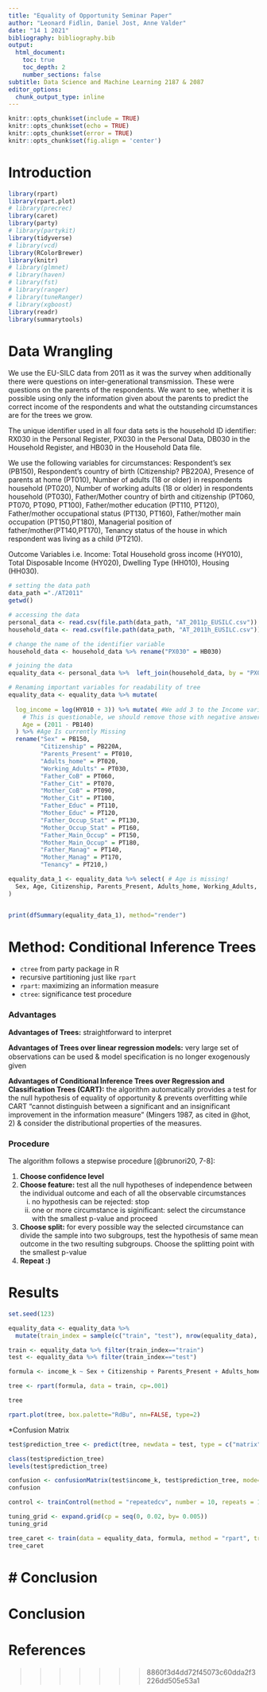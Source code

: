 ```yaml
---
title: "Equality of Opportunity Seminar Paper"
author: "Leonard Fidlin, Daniel Jost, Anne Valder"
date: "14 1 2021"
bibliography: bibliography.bib
output: 
  html_document:
    toc: true
    toc_depth: 2
    number_sections: false
subtitle: Data Science and Machine Learning 2187 & 2087
editor_options: 
  chunk_output_type: inline
---
```


```r
knitr::opts_chunk$set(include = TRUE)
knitr::opts_chunk$set(echo = TRUE)
knitr::opts_chunk$set(error = TRUE)
knitr::opts_chunk$set(fig.align = 'center')
```

# **Introduction**
```r
library(rpart)
library(rpart.plot) 
# library(precrec)
library(caret)       
library(party)
# library(partykit)
library(tidyverse)
# library(vcd)
library(RColorBrewer)
library(knitr)
# library(glmnet)  
# library(haven)
# library(fst)
# library(ranger)
# library(tuneRanger)
# library(xgboost)
library(readr)
library(summarytools)
```
# **Data Wrangling**
We use the EU-SILC data from 2011 as it was the survey when additionally there were questions on inter-generational transmission. These were questions on the parents of the respondents. We want to see, whether it is possible using only the information given about the parents to predict the correct income of the respondents and what the outstanding circumstances are for the trees we grow.

The unique identifier used in all  four data sets is the household ID identifier: RX030 in the Personal Register, PX030 in the Personal Data, DB030 in the Household Register, and HB030 in the Household Data file.

We use the following variables for circumstances: Respondent's sex (PB150), Respondent's country of birth (Citizenship? PB220A), Presence of parents at home (PT010), Number of adults (18 or older) in respondents household (PT020), Number of working adults (18 or older) in respondents household (PT030), Father/Mother country of birth and citizenship (PT060, PT070, PT090, PT100), Father/mother education (PT110, PT120), Father/mother occupational status (PT130, PT160), Father/mother main occupation (PT150,PT180), Managerial position of father/mother(PT140,PT170), Tenancy status of the house in which respondent was living as a child (PT210).

Outcome Variables i.e. Income: Total Household gross income (HY010), Total Disposable Income (HY020), Dwelling Type (HH010), Housing (HH030).

```r
# setting the data path
data_path ="./AT2011"
getwd()

# accessing the data
personal_data <- read.csv(file.path(data_path, "AT_2011p_EUSILC.csv"))
household_data <- read.csv(file.path(data_path, "AT_2011h_EUSILC.csv"))

# change the name of the identifier variable
household_data <- household_data %>% rename("PX030" = HB030)

# joining the data
equality_data <- personal_data %>%  left_join(household_data, by = "PX030")

# Renaming important variables for readability of tree
equality_data <- equality_data %>% mutate(
  
  log_income = log(HY010 + 3)) %>% mutate( #We add 3 to the Income variable to get rid of negative values, we assume that this does not significantly impact the distribution of the variable over all. 
    # This is questionable, we should remove those with negative answers instead. And do the Winsorize Method to clean the Income Data
    Age = (2011 - PB140)
  ) %>% #Age Is currently Missing
  rename("Sex" = PB150,
         "Citizenship" = PB220A,
         "Parents_Present" = PT010,
         "Adults_home" = PT020, 
         "Working_Adults" = PT030,
         "Father_CoB" = PT060,
         "Father_Cit" = PT070,
         "Mother_CoB" = PT090,
         "Mother_Cit" = PT100,
         "Father_Educ" = PT110,
         "Mother_Educ" = PT120,
         "Father_Occup_Stat" = PT130,
         "Mother_Occup_Stat" = PT160,
         "Father_Main_Occup" = PT150,
         "Mother_Main_Occup" = PT180,
         "Father_Manag" = PT140,
         "Mother_Manag" = PT170,
         "Tenancy" = PT210,)

equality_data_1 <- equality_data %>% select( # Age is missing!
  Sex, Age, Citizenship, Parents_Present, Adults_home, Working_Adults, Father_CoB, Father_Cit, Mother_CoB, Mother_Cit, Father_Educ, Mother_Educ, Father_Occup_Stat, Mother_Occup_Stat, Father_Main_Occup, Mother_Main_Occup, Father_Manag, Mother_Manag, Tenancy, log_income
)


print(dfSummary(equality_data_1), method="render")

```
# **Method**: Conditional Inference Trees

* `ctree` from party package in R
* recursive partitioning just like `rpart`
* `rpart`: maximizing an information measure
* `ctree`: significance test procedure

### Advantages

**Advantages of Trees:** straightforward to interpret

**Advantages of Trees over linear regression models:** very large set of observations can be used & model speciﬁcation is no longer exogenously given

**Advantages of Conditional Inference Trees over Regression and Classification Trees (CART):** the algorithm automatically provides a test for the null hypothesis of equality of opportunity & prevents overfitting while CART "cannot distinguish between a significant and an insignificant improvement in the information measure" (Mingers 1987, as cited in @hot, 2) & consider the distributional properties of the measures.


### Procedure 

The algorithm follows a stepwise procedure [@brunori20, 7-8]:

1. **Choose confidence level**
2. **Choose feature:** test all the null hypotheses of independence between the individual outcome and each of all the observable circumstances
    i) no hypothesis can be rejected: stop
    ii) one or more circumstance is siginificant: select the circumstance with the smallest p-value and proceed
3. **Choose split:** for every possible way the selected circumstance can divide the sample into two subgroups, test the hypothesis of same mean outcome in the two resulting subgroups. Choose the splitting point with the smallest p-value
4. **Repeat :)**


# **Results**
```r
set.seed(123)

equality_data <- equality_data %>%
  mutate(train_index = sample(c("train", "test"), nrow(equality_data), replace=TRUE, prob=c(0.85, 0.15)))

train <- equality_data %>% filter(train_index=="train")
test <- equality_data %>% filter(train_index=="test")

formula <- income_k ~ Sex + Citizenship + Parents_Present + Adults_home + Father_CoB + Father_Cit + Mother_CoB + Mother_Cit + Father_Educ + Mother_Educ + Father_Occup_Stat + Mother_Occup_Stat + Father_Main_Occup + Mother_Main_Occup + Father_Manag + Mother_Manag + Tenancy

tree <- rpart(formula, data = train, cp=.001)

tree

rpart.plot(tree, box.palette="RdBu", nn=FALSE, type=2)

```
*Confusion Matrix
```r
test$prediction_tree <- predict(tree, newdata = test, type = c("matrix"))

class(test$prediction_tree)
levels(test$prediction_tree)

confusion <- confusionMatrix(test$income_k, test$prediction_tree, mode="everything")
confusion
```

```r
control <- trainControl(method = "repeatedcv", number = 10, repeats = 10, savePredictions = T, classProbs = T, summaryFunction = multiClassSummary)

tuning_grid <- expand.grid(cp = seq(0, 0.02, by= 0.005))
tuning_grid

tree_caret <- train(data = equality_data, formula, method = "rpart", trControl = control, tuneGrid = tuning_grid, metric = "Accuracy", na.action = na.pass)
tree_caret
```
# **Conclusion**
=======
# **Conclusion**

# **References**
>>>>>>> 8860f3d4dd72f45073c60dda2f3226dd505e53a1